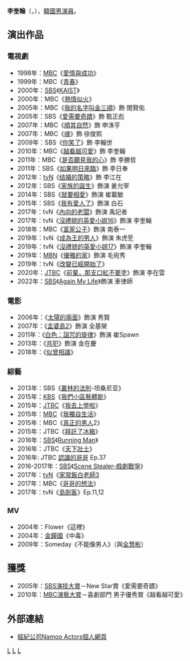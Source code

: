 {{藝人
| 姓名 = 李奎翰
| 類型 = 男演員
| 本名 = 
| 圖片= Lee Kyu-han from acrofan.jpg
| 外文 = ko
| 外文名 = 이규한
| 羅馬拼音 = Lee Gyu Han
| 國籍 = {{KOR}}
| 出生日期 = {{birth_date_and_age|1980|8|4}}
| 出生地點 = 
| 語言 = [[韓語|韓語]]、[[英語|英語]]
| 職業 = 演員
| 教育程度 = [[國民大學|國民大學]]戲劇電影學系（中退） 
| 配偶 = 
| 兒女 =
| 出道日期 = 1998年
| 出道作 = 《[[愛情與成功|愛情與成功]]》
| 代表作 = 
| 經紀公司 = [[家族_Actors|家族 Actors]]
}}

'''李奎翰'''（{{lang-ko|'''이규한'''}}，{{bd|1980年|8月4日|catIdx=L李}}），[[韓國|韓國]][[男演員|男演員]]。

== 演出作品 ==
=== 電視劇 ===
*1998年：[[文化廣播_(韓國)|MBC]]《[[愛情與成功|愛情與成功]]》
*1999年：MBC《[[青春_(韓國電視劇)|青春]]》
*2000年：[[SBS_(韓國)|SBS]]《[[KAIST_(電視劇)|KAIST]]》
*2000年：MBC《[[熱情似火_(韓國電視劇)|熱情似火]]》
*2005年：MBC《[[我的名字叫金三順|我的名字叫金三順]]》飾 閔賢佑
*2005年：SBS《[[愛需要奇蹟|愛需要奇蹟]]》飾 甄正彪
*2007年：MBC《[[順其自然_(電視劇)|順其自然]]》飾 申洙亨
*2007年：MBC《[[魂_(電視劇)|魂]]》飾 徐俊熙
*2009年：SBS《[[你笑了|你笑了]]》飾 李翰世
*2010年：MBC《[[越看越可愛|越看越可愛]]》飾 李奎翰
*2011年：MBC《[[是否聽見我的心|是否聽見我的心]]》飾 李勝哲
*2011年：SBS《[[如果明日來臨|如果明日來臨]]》飾 李日奉
*2012年：[[tvN|tvN]]《[[结婚的策略|结婚的策略]]》飾 李江在
*2012年：SBS《[[家族的誕生_(電視劇)|家族的誕生]]》飾演 姜允宰
*2014年：SBS《[[就要相愛|就要相愛]]》飾演 崔載敏
*2015年：SBS《[[我有愛人了|我有愛人了]]》飾演 白石
*2017年：tvN《[[內向的老闆|內向的老闆]]》飾演 禹記者
*2017年：tvN《[[沒禮貌的英愛小姐16|沒禮貌的英愛小姐16]]》飾演 李奎翰
*2018年：MBC《[[富家公子|富家公子]]》飾演 南泰一
*2019年：tvN《[[成為王的男人|成為王的男人]]》飾演 朱虎乬
*2019年：tvN《[[沒禮貌的英愛小姐#第十七季|沒禮貌的英愛小姐17]]》飾演 李奎翰
*2019年：[[MBN|MBN]]《[[優雅的家|優雅的家]]》飾演 毛宛秀
*2019年：tvN《[[改變已經開始了|改變已經開始了]]》
*2020年：[[JTBC|JTBC]]《[[前輩，那支口紅不要塗|前輩，那支口紅不要塗]]》飾演 李在雲
*2022年：[[SBS_(韓國)|SBS]]《[[Again_My_Life|Again My Life]]》飾演 車律師


=== 電影 ===
*2006年：《[[太陽的兩面|太陽的兩面]]》飾演 秀賢
*2007年：《[[孟婆島2|孟婆島2]]》飾演 全基榮
*2011年：《[[白色：詛咒的旋律|白色：詛咒的旋律]]》飾演 崔Spawn
*2013年：《[[共犯_(2013年電影)|共犯]]》飾演 金在慶
*2018年：《[[似曾相識_(韓國電影)|似曾相識]]》

=== 綜藝 ===
*2013年：SBS《[[叢林的法則|叢林的法則]]-坦桑尼亚》
*2015年：[[韓國放送公社|KBS]]《[[我們小區藝體能|我們小區藝體能]]》
*2015年：[[JTBC|JTBC]]《[[我去上學啦|我去上學啦]]》
*2015年：[[文化廣播_(韓國)|MBC]]《[[我獨自生活|我獨自生活]]》
*2015年：MBC《[[真正的男人|真正的男人]]2》
*2015年：JTBC《[[拜託了冰箱|拜託了冰箱]]》
*2016年：[[SBS株式會社|SBS]]《[[Running_Man|Running Man]]》
*2016年：JTBC《[[天下壯士|天下壯士]]》
*2016年: JTBC [[認識的哥哥|認識的哥哥]] Ep.37
*2016-2017年：[[SBS_(韓國)|SBS]]《[[Scene_Stealer|Scene Stealer-戲劇戰爭]]》
*2017年：[[TVN|tvN]]《[[家常飯白老師|家常飯白老師3]]
*2017年：MBC《[[哥哥的想法|哥哥的想法]]》
*2017年：tvN《[[島劍客|島劍客]]》Ep.11,12

=== MV ===
*2004年：Flower《這裡》
*2004年：[[金鐘國|金鐘國]]《中毒》
*2009年：Someday《不能像男人》（與[[全慧彬|全慧彬]]）

== 獲獎 ==
*2005年：[[SBS演技大賞|SBS演技大賞]]－New Star賞《愛需要奇蹟》
*2010年：[[MBC演藝大賞|MBC演藝大賞]]－喜劇部門 男子優秀賞《越看越可愛》

== 外部連結 ==
*[http://www.namooactors.com/star/leegyuhan 經紀公司Namoo Actors個人網頁] {{Wayback|url=http://www.namooactors.com/star/leegyuhan |date=20201025043721 }}{{ko}}

{{Namoo Actors}}
{{authority control}}
[[Category:韓國電視演員|L]]
[[Category:國民大學校友|L]]
[[Category:李姓|L]]